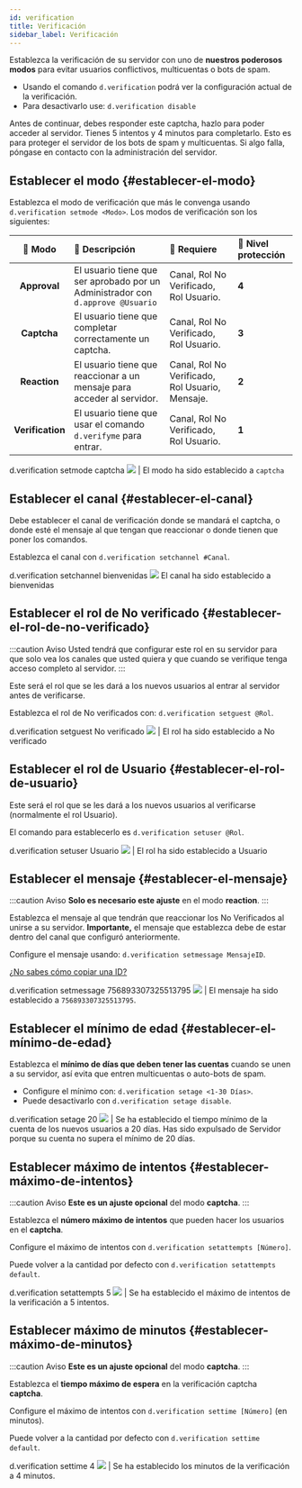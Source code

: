 ```yaml
---
id: verification
title: Verificación
sidebar_label: Verificación
---
```


Establezca la verificación de su servidor con uno de **nuestros poderosos modos** para evitar usuarios conflictivos, multicuentas o bots de spam.

* Usando el comando `d.verification` podrá ver la configuración actual de la verificación.
* Para desactivarlo use:  `d.verification disable`

<DiscordMessages>
  <discord-message author="D-Safe" avatar="https://i.imgur.com/FFBgOWE.png" bot='true' verified='true'>
  <discord-embed slot="embeds" embed-title="Bivenvenid@ a Servidor" color="#aab9fa" image="https://media.discordapp.net/attachments/750703042386591744/751400793248366592/captcha.png" thumbnail="https://i.imgur.com/Xf4UpdU.png">
  <discord-embed-fields slot="fields">
  <discord-embed-field field-title="Captcha" inline="1" inline-index="1">Antes de continuar, debes responder este <span class="bold">captcha</span>, hazlo para poder acceder al servidor. Tienes <span class="bold">5 intentos</span> y <span class="bold">4 minutos</span> para completarlo.</discord-embed-field>
  <discord-embed-field field-title="¿Por qué?" inline="2" inline-index="2">Esto es para proteger el servidor de los bots de spam y multicuentas.</discord-embed-field>
  </discord-embed-fields>
  <span slot="footer">Si algo falla, póngase en contacto con la administración del servidor.</span>
  </discord-embed>
  </discord-message>
</DiscordMessages>

## Establecer el modo {#establecer-el-modo}
Establezca el modo de verificación que más le convenga usando `d.verification setmode <Modo>`.
Los modos de verificación son los siguientes:

| 🔧 Modo           | 📣 Descripción                                                                  | 📑 Requiere                                       | 🔐 Nivel protección |
| :---------------: | :------------------------------------------------------------------------------ | :------------------------------------------------ | :---- |
| **Approval**      | El usuario tiene que ser aprobado por un Administrador con `d.approve @Usuario` | Canal, Rol No Verificado, Rol Usuario.            | **4** |
| **Captcha**       | El usuario tiene que completar correctamente un captcha.                        | Canal, Rol No Verificado, Rol Usuario.            | **3** |
| **Reaction**      | El usuario tiene que reaccionar a un mensaje para acceder al servidor.          | Canal, Rol No Verificado, Rol Usuario, Mensaje.   | **2** |
| **Verification**  | El usuario tiene que usar el comando `d.verifyme` para entrar.                  | Canal, Rol No Verificado, Rol Usuario.            | **1** |

<DiscordMessages>
  <DiscordMessage author="Usuario" avatar="red">d.verification setmode captcha</DiscordMessage>
  <discord-message author="D-Safe" avatar="https://i.imgur.com/FFBgOWE.png" bot='true' verified='true'><img className="discord-emoji" src="https://cdn.discordapp.com/emojis/656224418946744320.gif?1"></img> | El modo ha sido establecido a <code>captcha</code></discord-message>
</DiscordMessages>

## Establecer el canal {#establecer-el-canal}
Debe establecer el canal de verificación donde se mandará el captcha, o donde esté el mensaje al que tengan que reaccionar o donde tienen que poner los comandos.

Establezca el canal con `d.verification setchannel #Canal`.

<DiscordMessages>
  <DiscordMessage author="Usuario" avatar="red">d.verification setchannel <discord-mention type="channel">bienvenidas</discord-mention></DiscordMessage>
  <discord-message author="D-Safe" avatar="https://i.imgur.com/FFBgOWE.png" bot='true' verified='true'><img className="discord-emoji" src="https://cdn.discordapp.com/emojis/656224418946744320.gif?1"></img> El canal ha sido establecido a <discord-mention type="channel">bienvenidas</discord-mention></discord-message>
</DiscordMessages>

## Establecer el rol de No verificado {#establecer-el-rol-de-no-verificado}
:::caution Aviso
Usted tendrá que configurar este rol en su servidor para que solo vea los canales que usted quiera y que cuando se verifique tenga acceso completo al servidor.
:::

Este será el rol que se les dará a los nuevos usuarios al entrar al servidor antes de verificarse.

Establezca el rol de No verificados con:
`d.verification setguest @Rol`.

<DiscordMessages>
  <DiscordMessage author="Usuario" avatar="red">d.verification setguest <discord-mention class="discord-mention discord-user-mention">No verificado</discord-mention></DiscordMessage>
  <discord-message author="D-Safe" avatar="https://i.imgur.com/FFBgOWE.png" bot='true' verified='true'><img className="discord-emoji" src="https://cdn.discordapp.com/emojis/656224418946744320.gif?1"></img> | El rol ha sido establecido a <discord-mention class="discord-mention discord-user-mention">No verificado</discord-mention></discord-message>
</DiscordMessages>

## Establecer el rol de Usuario {#establecer-el-rol-de-usuario}
Este será el rol que se les dará a los nuevos usuarios al verificarse (normalmente el rol Usuario).

El comando para establecerlo es `d.verification setuser @Rol`.

<DiscordMessages>
  <DiscordMessage author="Usuario" avatar="red">d.verification setuser <discord-mention class="discord-mention discord-user-mention">Usuario</discord-mention></DiscordMessage>
  <discord-message author="D-Safe" avatar="https://i.imgur.com/FFBgOWE.png" bot='true' verified='true'><img className="discord-emoji" src="https://cdn.discordapp.com/emojis/656224418946744320.gif?1"></img> | El rol ha sido establecido a <discord-mention class="discord-mention discord-user-mention">Usuario</discord-mention></discord-message>
</DiscordMessages>

## Establecer el mensaje {#establecer-el-mensaje}
:::caution Aviso
**Solo es necesario este ajuste** en el modo **reaction**.
:::

Establezca el mensaje al que tendrán que reaccionar los No Verificados al unirse a su servidor.
**Importante,** el mensaje que establezca debe de estar dentro del canal que configuró anteriormente.

Configure el mensaje usando: `d.verification setmessage MensajeID`. 

[¿No sabes cómo copiar una ID?](../ayuda/copiar-ids)

<DiscordMessages>
  <DiscordMessage author="Usuario" avatar="red">d.verification setmessage 756893307325513795</DiscordMessage>
  <discord-message author="D-Safe" avatar="https://i.imgur.com/FFBgOWE.png" bot='true' verified='true'><img className="discord-emoji" src="https://cdn.discordapp.com/emojis/656224418946744320.gif?1"></img> | El mensaje ha sido establecido a <code>756893307325513795</code>.</discord-message>
</DiscordMessages>

## Establecer el mínimo de edad {#establecer-el-mínimo-de-edad}
Establezca el **mínimo de días que deben tener las cuentas** cuando se unen a su servidor, así evita que entren multicuentas o auto-bots de spam.

* Configure el mínimo con: `d.verification setage <1-30 Días>`.
* Puede desactivarlo con `d.verification setage disable`.

<DiscordMessages>
  <DiscordMessage author="Usuario" avatar="red">d.verification setage 20</DiscordMessage>
  <discord-message author="D-Safe" avatar="https://i.imgur.com/FFBgOWE.png" bot='true' verified='true'><img className="discord-emoji" src="https://cdn.discordapp.com/emojis/656224418946744320.gif?1"></img> | Se ha establecido el tiempo mínimo de la cuenta de los nuevos usuarios a <span class="bold">20</span> días.</discord-message>
</DiscordMessages>

<DiscordMessages>
  <discord-message author="D-Safe" avatar="https://i.imgur.com/FFBgOWE.png" bot='true' verified='true'>Has sido expulsado de <span class="bold">Servidor</span> porque su cuenta no supera el mínimo de <span class="bold">20</span> días.</discord-message>
</DiscordMessages>

## Establecer máximo de intentos {#establecer-máximo-de-intentos}
:::caution Aviso
**Este es un ajuste opcional** del modo **captcha**.
:::

Establezca el **número máximo de intentos** que pueden hacer los usuarios en el **captcha**.

Configure el máximo de intentos con ``d.verification setattempts [Número]``.

Puede volver a la cantidad por defecto con ``d.verification setattempts default``.

<DiscordMessages>
  <DiscordMessage author="Usuario" avatar="red">d.verification setattempts 5</DiscordMessage>
  <discord-message author="D-Safe" avatar="https://i.imgur.com/FFBgOWE.png" bot='true' verified='true'><img className="discord-emoji" src="https://cdn.discordapp.com/emojis/656224418946744320.gif?1"></img> |  Se ha establecido el máximo de intentos de la verificación a <span class="bold">5 intentos</span>.</discord-message>
</DiscordMessages>

## Establecer máximo de minutos {#establecer-máximo-de-minutos}
:::caution Aviso
**Este es un ajuste opcional** del modo **captcha**.
:::

Establezca el **tiempo máximo de espera** en la verificación captcha **captcha**.

Configure el máximo de intentos con ``d.verification settime [Número]`` (en minutos).

Puede volver a la cantidad por defecto con ``d.verification settime default``.

<DiscordMessages>
  <DiscordMessage author="Usuario" avatar="red">d.verification settime 4</DiscordMessage>
  <discord-message author="D-Safe" avatar="https://i.imgur.com/FFBgOWE.png" bot='true' verified='true'><img className="discord-emoji" src="https://cdn.discordapp.com/emojis/656224418946744320.gif?1"></img> |   Se ha establecido los minutos de la verificación a <span class="bold">4 minutos</span>.</discord-message>
</DiscordMessages>